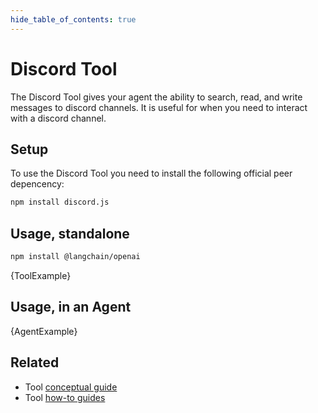```yaml
---
hide_table_of_contents: true
---
```



# Discord Tool

The Discord Tool gives your agent the ability to search, read, and write messages to discord channels.
It is useful for when you need to interact with a discord channel.

## Setup

To use the Discord Tool you need to install the following official peer depencency:

```bash npm2yarn
npm install discord.js
```

## Usage, standalone



<IntegrationInstallTooltip></IntegrationInstallTooltip>

```bash npm2yarn
npm install @langchain/openai
```

<CodeBlock language="typescript">{ToolExample}</CodeBlock>

## Usage, in an Agent


<CodeBlock language="typescript">{AgentExample}</CodeBlock>

## Related

- Tool [conceptual guide](/docs/concepts/#tools)
- Tool [how-to guides](/docs/how_to/#tools)
